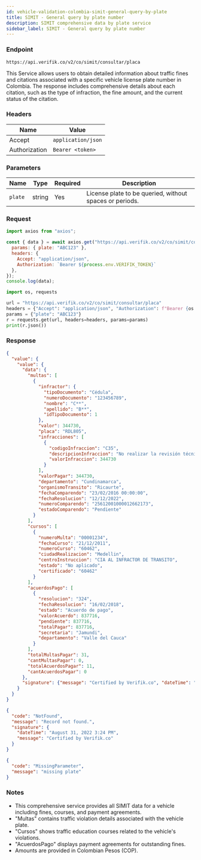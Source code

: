 ```yaml
---
id: vehicle-validation-colombia-simit-general-query-by-plate
title: SIMIT - General query by plate number
description: SIMIT comprehensive data by plate service
sidebar_label: SIMIT - General query by plate number
---
```



### Endpoint

```
https://api.verifik.co/v2/co/simit/consultar/placa
```

This Service allows users to obtain detailed information about traffic fines and citations associated with a specific vehicle license plate number in Colombia. The response includes comprehensive details about each citation, such as the type of infraction, the fine amount, and the current status of the citation.

### Headers

| Name | Value |
| --- | --- |
| Accept | `application/json` |
| Authorization | `Bearer <token>` |

### Parameters

| Name | Type | Required | Description |
| --- | --- | --- | --- |
| `plate` | string | Yes | License plate to be queried, without spaces or periods. |

### Request

<Tabs>
  <TabItem value="node" label="Node.js">

```javascript
import axios from "axios";

const { data } = await axios.get("https://api.verifik.co/v2/co/simit/consultar/placa", {
  params: { plate: "ABC123" },
  headers: { 
    Accept: "application/json", 
    Authorization: `Bearer ${process.env.VERIFIK_TOKEN}` 
  },
});
console.log(data);
```

  </TabItem>
  <TabItem value="python" label="Python">

```python
import os, requests

url = "https://api.verifik.co/v2/co/simit/consultar/placa"
headers = {"Accept": "application/json", "Authorization": f"Bearer {os.getenv('VERIFIK_TOKEN')}"}
params = {"plate": "ABC123"}
r = requests.get(url, headers=headers, params=params)
print(r.json())
```

  </TabItem>
</Tabs>

### Response

<Tabs>
  <TabItem value="200" label="200">

```json
{
  "value": {
    "value": {
      "data": {
        "multas": [
          {
            "infractor": {
              "tipoDocumento": "Cédula",
              "numeroDocumento": "123456789",
              "nombre": "C**",
              "apellido": "B**",
              "idTipoDocumento": 1
            },
            "valor": 344730,
            "placa": "RDL805",
            "infracciones": [
              {
                "codigoInfraccion": "C35",
                "descripcionInfraccion": "No realizar la revisión técnico-mecánica en el plazo legal establecido o cuando el vehiculo no se encuentre en adecuadas condiciones técnico-mecánicas o de emisión de gases, aun cuando porte los certificados correspondientes.",
                "valorInfraccion": 344730
              }
            ],
            "valorPagar": 344730,
            "departamento": "Cundinamarca",
            "organismoTransito": "Ricaurte",
            "fechaComparendo": "23/02/2016 00:00:00",
            "fechaResolucion": "12/12/2022",
            "numeroComparendo": "25612001000012662173",
            "estadoComparendo": "Pendiente"
          }
        ],
        "cursos": [
          {
            "numeroMulta": "00001234",
            "fechaCurso": "21/12/2011",
            "numeroCurso": "60462",
            "ciudadRealizacion": "Medellin",
            "centroInstruccion": "CIA AL INFRACTOR DE TRANSITO",
            "estado": "No aplicado",
            "certificado": "60462"
          }
        ],
        "acuerdosPago": [
          {
            "resolucion": "324",
            "fechaResolucion": "16/02/2018",
            "estado": "Acuerdo de pago",
            "valorAcuerdo": 837716,
            "pendiente": 837716,
            "totalPagar": 837716,
            "secretaria": "Jamundi",
            "departamento": "Valle del Cauca"
          }
        ],
        "totalMultasPagar": 31,
        "cantMultasPagar": 0,
        "totalAcuerdosPagar": 11,
        "cantAcuerdosPagar": 0
      },
      "signature": {"message": "Certified by Verifik.co", "dateTime": "August 31, 2022 4:16 PM"}
    }
  }
}
```

  </TabItem>
  <TabItem value="404" label="404">

```json
{
  "code": "NotFound",
  "message": "Record not found.",
  "signature": {
    "dateTime": "August 31, 2022 3:24 PM",
    "message": "Certified by Verifik.co"
  }
}
```

  </TabItem>
  <TabItem value="409" label="409">

```json
{
  "code": "MissingParameter",
  "message": "missing plate"
}
```

  </TabItem>
</Tabs>

### Notes

- This comprehensive service provides all SIMIT data for a vehicle including fines, courses, and payment agreements.
- "Multas" contains traffic violation details associated with the vehicle plate.
- "Cursos" shows traffic education courses related to the vehicle's violations.
- "AcuerdosPago" displays payment agreements for outstanding fines.
- Amounts are provided in Colombian Pesos (COP).